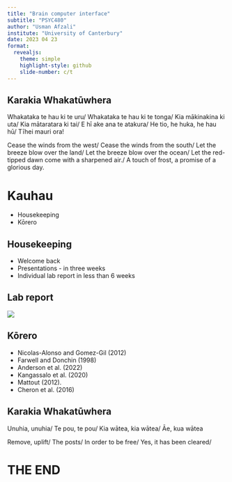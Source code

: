 ```yaml
---
title: "Brain computer interface"
subtitle: "PSYC480"
author: "Usman Afzali"
institute: "University of Canterbury"
date: 2023 04 23
format: 
  revealjs:
    theme: simple
    highlight-style: github
    slide-number: c/t
---
```


## Karakia Whakatūwhera {background-color=#346bc8}

::: {layout="[[50, 50], [100]]"}

Whakataka te hau ki te uru/
Whakataka te hau ki te tonga/
Kia mākinakina ki uta/
Kia mātaratara ki tai/
E hī ake ana te atakura/
He tio, he huka, he hau hū/
Tīhei mauri ora!

Cease the winds from the west/
Cease the winds from the south/
Let the breeze blow over the land/
Let the breeze blow over the ocean/
Let the red-tipped dawn come with a sharpened air./
A touch of frost, a promise of a glorious day.

:::


# Kauhau {background-color=orange}

-   Housekeeping
-   Kōrero

## Housekeeping {background-color=#346bc8}

::: incremental

-   Welcome back
-   Presentations - in three weeks
-   Individual lab report in less than 6 weeks

:::

## Lab report {background-color=#346bc8}

![](/figs/labReport.png)

## Kōrero {background-color=#346bc8}

::: incremental

-   Nicolas-Alonso and Gomez-Gil (2012)
-   Farwell and Donchin (1998)
-   Anderson et al. (2022)
-   Kangassalo et al. (2020)
-   Mattout (2012). 
-   Cheron et al. (2016)
:::

## Karakia Whakatūwhera {background-color=#346bc8}

::: {layout="[[50, 50], [100]]"}

Unuhia, unuhia/
Te pou, te pou/
Kia wātea, kia wātea/
Āe, kua wātea


Remove, uplift/
The posts/
In order to be free/
Yes, it has been cleared/

:::


# THE END {background-color=orange}